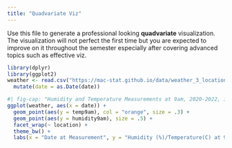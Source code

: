 ```yaml
---
title: "Quadvariate Viz"
---
```


Use this file to generate a professional looking **quadvariate** visualization.  The visualization will not perfect the first time but you are expected to improve on it throughout the semester especially after covering advanced topics such as effective viz.

```r
library(dplyr)
library(ggplot2)
weather <- read.csv("https://mac-stat.github.io/data/weather_3_locations.csv") |> 
  mutate(date = as.Date(date))  
```

```r
#| fig-cap: "Humidity and Temperature Measurements at 9am, 2020-2022, in Hobart, Ulruru, and Wollongong"
ggplot(weather, aes(x = date)) + 
  geom_point(aes(y = temp9am), col = "orange", size = .3) +
  geom_point(aes(y = humidity9am), size = .5) +
  facet_wrap(~ location) +
  theme_bw() +
  labs(x = "Date at Measurement", y = "Humidity (%)/Temperature(C) at 9am")
```

